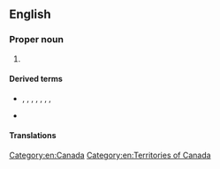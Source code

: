 ==English==
{{wikipedia|Yukon}}

===Proper noun===
{{en-proper noun|head=[[Yukon]] [[territory|Territory]]}}

# {{synonym of|en|Yukon}}

====Derived terms====
* {{l|en|Yu}}, {{l|en|Yu.}}, {{l|en|Yk}}, {{l|en|Yk.}}, {{l|en|YK}}, {{l|en|YT}}, {{l|en|Y.T.}}, {{l|en|Y. T.}} {{qualifier|abbreviation}}
* {{l|en|Yukoner}}

====Translations====
{{trans-see|Yukon}}

[[Category:en:Canada]]
[[Category:en:Territories of Canada]]
